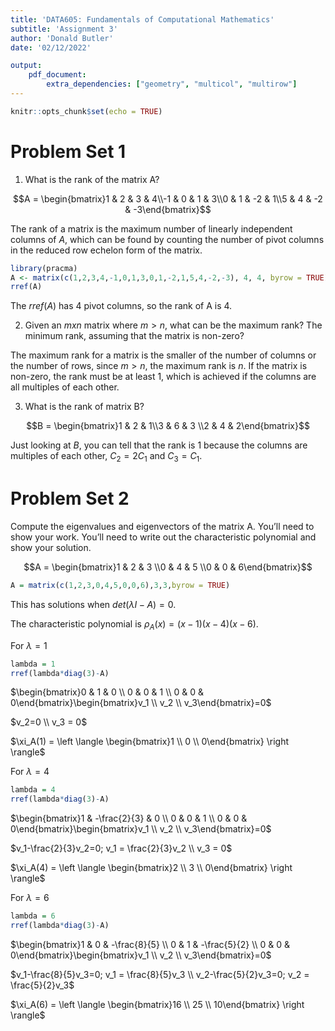 ```yaml
---
title: 'DATA605: Fundamentals of Computational Mathematics'
subtitle: 'Assignment 3'
author: 'Donald Butler'
date: '02/12/2022'

output:
    pdf_document:
        extra_dependencies: ["geometry", "multicol", "multirow"]
---
```


```r
knitr::opts_chunk$set(echo = TRUE)
```

# Problem Set 1

1. What is the rank of the matrix A?

$$A = \begin{bmatrix}1 & 2 & 3 & 4\\-1 & 0 & 1 & 3\\0 & 1 & -2 & 1\\5 & 4 & -2 & -3\end{bmatrix}$$

The rank of a matrix is the maximum number of linearly independent columns of $A$, which can be found by counting the number of pivot columns in the reduced row echelon form of the matrix.

```r
library(pracma)
A <- matrix(c(1,2,3,4,-1,0,1,3,0,1,-2,1,5,4,-2,-3), 4, 4, byrow = TRUE)
rref(A)
```
The $rref(A)$ has 4 pivot columns, so the rank of A is 4.

2. Given an $mxn$ matrix where $m > n$, what can be the maximum rank? The minimum rank, assuming that the matrix is non-zero?

The maximum rank for a matrix is the smaller of the number of columns or the number of rows, since $m > n$, the maximum rank is $n$. If the matrix is non-zero, the rank must be at least 1, which is achieved if the columns are all multiples of each other.

3. What is the rank of matrix B?

$$B = \begin{bmatrix}1 & 2 & 1\\3 & 6 & 3 \\2 & 4 & 2\end{bmatrix}$$

Just looking at $B$, you can tell that the rank is 1 because the columns are multiples of each other, $C_2 = 2C_1$ and $C_3 = C_1$.

# Problem Set 2

Compute the eigenvalues and eigenvectors of the matrix A. You'll need to show your work. You'll need to write out the characteristic polynomial and show your solution.

$$A = \begin{bmatrix}1 & 2 & 3 \\0 & 4 & 5 \\0 & 0 & 6\end{bmatrix}$$

```r
A = matrix(c(1,2,3,0,4,5,0,0,6),3,3,byrow = TRUE)
```

\begin{align}Ax &= \lambda{}x \\ 0 &= \lambda{}x-Ax \\ 0 &= \lambda{}I_{n}x-Ax \\ 0 &= (\lambda{}I_{n}-A)x\end{align}

This has solutions when $det(\lambda{}I-A) = 0$.

\begin{align}\begin{vmatrix}\lambda{}-1 & -2 & -3 \\ 0 & \lambda{}-4 & -5 \\ 0 & 0 & \lambda{}-6\end{vmatrix}&=(\lambda{}-1)\begin{vmatrix}\lambda{}-4 & -5 \\ 0 & \lambda{}-6\end{vmatrix}-0\begin{vmatrix}-2 & -3 \\ 0 & \lambda{}-6\end{vmatrix}+0\begin{vmatrix}-2 & -3 \\ \lambda{}-4 & -5\end{vmatrix} \\ &=(\lambda{}-1)((\lambda{}-4)(\lambda{}-6)-(-5*0)) \\ &=(\lambda{}-1)(\lambda{}-4)(\lambda{}-6) \end{align}

The characteristic polynomial is $\rho_A(x) = (x-1)(x-4)(x-6)$.

For $\lambda{}=1$

```r
lambda = 1
rref(lambda*diag(3)-A)
```

$\begin{bmatrix}0 & 1 & 0 \\ 0 & 0 & 1 \\ 0 & 0 & 0\end{bmatrix}\begin{bmatrix}v_1 \\ v_2 \\ v_3\end{bmatrix}=0$

$v_2=0 \\ v_3 = 0$

$\xi_A(1) = \left \langle \begin{bmatrix}1 \\ 0 \\ 0\end{bmatrix} \right \rangle$

For $\lambda{}=4$

```r
lambda = 4
rref(lambda*diag(3)-A)
```

$\begin{bmatrix}1 & -\frac{2}{3} & 0 \\ 0 & 0 & 1 \\ 0 & 0 & 0\end{bmatrix}\begin{bmatrix}v_1 \\ v_2 \\ v_3\end{bmatrix}=0$

$v_1-\frac{2}{3}v_2=0; v_1 = \frac{2}{3}v_2 \\ v_3 = 0$

$\xi_A(4) = \left \langle \begin{bmatrix}2 \\ 3 \\ 0\end{bmatrix} \right \rangle$

For $\lambda{}=6$  

```r
lambda = 6
rref(lambda*diag(3)-A)
```

$\begin{bmatrix}1 & 0 & -\frac{8}{5} \\ 0 & 1 & -\frac{5}{2} \\ 0 & 0 & 0\end{bmatrix}\begin{bmatrix}v_1 \\ v_2 \\ v_3\end{bmatrix}=0$

$v_1-\frac{8}{5}v_3=0; v_1 = \frac{8}{5}v_3 \\ v_2-\frac{5}{2}v_3=0; v_2 = \frac{5}{2}v_3$

$\xi_A(6) = \left \langle \begin{bmatrix}16 \\ 25 \\ 10\end{bmatrix} \right \rangle$

